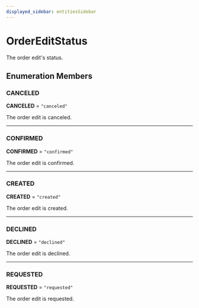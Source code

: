 ```yaml
---
displayed_sidebar: entitiesSidebar
---
```



# OrderEditStatus

The order edit's status.

## Enumeration Members

### CANCELED

 **CANCELED** = ``"canceled"``

The order edit is canceled.

___

### CONFIRMED

 **CONFIRMED** = ``"confirmed"``

The order edit is confirmed.

___

### CREATED

 **CREATED** = ``"created"``

The order edit is created.

___

### DECLINED

 **DECLINED** = ``"declined"``

The order edit is declined.

___

### REQUESTED

 **REQUESTED** = ``"requested"``

The order edit is requested.
